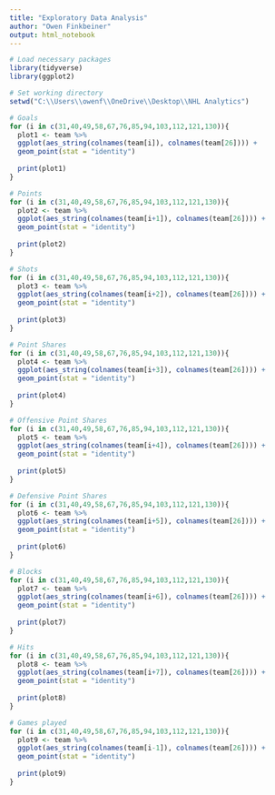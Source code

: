 ---
title: "Exploratory Data Analysis"
author: "Owen Finkbeiner"
output: html_notebook
---

```{r}
# Load necessary packages
library(tidyverse)
library(ggplot2)

# Set working directory
setwd("C:\\Users\\owenf\\OneDrive\\Desktop\\NHL Analytics")
```

```{r}
# Goals
for (i in c(31,40,49,58,67,76,85,94,103,112,121,130)){
  plot1 <- team %>%
  ggplot(aes_string(colnames(team[i]), colnames(team[26]))) +
  geom_point(stat = "identity")
  
  print(plot1)
}
```

```{r}
# Points
for (i in c(31,40,49,58,67,76,85,94,103,112,121,130)){
  plot2 <- team %>%
  ggplot(aes_string(colnames(team[i+1]), colnames(team[26]))) +
  geom_point(stat = "identity")
  
  print(plot2)
}
```

```{r}
# Shots
for (i in c(31,40,49,58,67,76,85,94,103,112,121,130)){
  plot3 <- team %>%
  ggplot(aes_string(colnames(team[i+2]), colnames(team[26]))) +
  geom_point(stat = "identity")
  
  print(plot3)
}
```

```{r}
# Point Shares
for (i in c(31,40,49,58,67,76,85,94,103,112,121,130)){
  plot4 <- team %>%
  ggplot(aes_string(colnames(team[i+3]), colnames(team[26]))) +
  geom_point(stat = "identity")
  
  print(plot4)
}
```

```{r}
# Offensive Point Shares
for (i in c(31,40,49,58,67,76,85,94,103,112,121,130)){
  plot5 <- team %>%
  ggplot(aes_string(colnames(team[i+4]), colnames(team[26]))) +
  geom_point(stat = "identity")
  
  print(plot5)
}
```

```{r}
# Defensive Point Shares
for (i in c(31,40,49,58,67,76,85,94,103,112,121,130)){
  plot6 <- team %>%
  ggplot(aes_string(colnames(team[i+5]), colnames(team[26]))) +
  geom_point(stat = "identity")
  
  print(plot6)
}
```

```{r}
# Blocks
for (i in c(31,40,49,58,67,76,85,94,103,112,121,130)){
  plot7 <- team %>%
  ggplot(aes_string(colnames(team[i+6]), colnames(team[26]))) +
  geom_point(stat = "identity")
  
  print(plot7)
}
```

```{r}
# Hits
for (i in c(31,40,49,58,67,76,85,94,103,112,121,130)){
  plot8 <- team %>%
  ggplot(aes_string(colnames(team[i+7]), colnames(team[26]))) +
  geom_point(stat = "identity")
  
  print(plot8)
}
```

```{r}
# Games played
for (i in c(31,40,49,58,67,76,85,94,103,112,121,130)){
  plot9 <- team %>%
  ggplot(aes_string(colnames(team[i-1]), colnames(team[26]))) +
  geom_point(stat = "identity")
  
  print(plot9)
}
```



